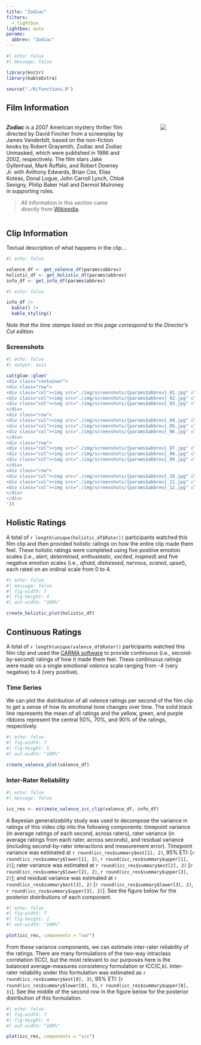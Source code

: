 ```yaml
---
title: "Zodiac"
filters:
  - lightbox
lightbox: auto
params:
  abbrev: "Zodiac"
---
```


```r
#| echo: false
#| message: false

library(knitr)
library(kableExtra)

source("./R/functions.R")
```

## Film Information

::: columns
::: {.column width="70%"}
***Zodiac*** is a 2007 American mystery thriller film directed by David Fincher from a screenplay by James Vanderbilt, based on the non-fiction books by Robert Graysmith, Zodiac and Zodiac Unmasked, which were published in 1986 and 2002, respectively. The film stars Jake Gyllenhaal, Mark Ruffalo, and Robert Downey Jr. with Anthony Edwards, Brian Cox, Elias Koteas, Donal Logue, John Carroll Lynch, Chloë Sevigny, Philip Baker Hall and Dermot Mulroney in supporting roles.

> All information in this section came directly from [Wikipedia](https://en.wikipedia.org/wiki/Zodiac_(film)).

:::
::: {.column width="10%"}
:::
::: {.column width="20%" .poster}
![](./img/Zodiac_poster.jpg)
:::
:::

## Clip Information

Textual description of what happens in the clip...

```r
#| echo: false

valence_df <- get_valence_df(params$abbrev)
holistic_df <- get_holistic_df(params$abbrev)
info_df <- get_info_df(params$abbrev)
```

```r
#| echo: false

info_df |> 
  kable() |> 
  kable_styling()
```

*Note that the time stamps listed on this page correspond to the Director's Cut edition.*

### Screenshots

```r
#| echo: false
#| output: asis

cat(glue::glue('
<div class="container">
<div class="row">
<div class="col"><img src="./img/screenshots/{params$abbrev}_01.jpg" class="lightbox"></div>
<div class="col"><img src="./img/screenshots/{params$abbrev}_02.jpg" class="lightbox"></div>
<div class="col"><img src="./img/screenshots/{params$abbrev}_03.jpg" class="lightbox"></div>
</div>
<div class="row">
<div class="col"><img src="./img/screenshots/{params$abbrev}_04.jpg" class="lightbox"></div>
<div class="col"><img src="./img/screenshots/{params$abbrev}_05.jpg" class="lightbox"></div>
<div class="col"><img src="./img/screenshots/{params$abbrev}_06.jpg" class="lightbox"></div>
</div>
<div class="row">
<div class="col"><img src="./img/screenshots/{params$abbrev}_07.jpg" class="lightbox"></div>
<div class="col"><img src="./img/screenshots/{params$abbrev}_08.jpg" class="lightbox"></div>
<div class="col"><img src="./img/screenshots/{params$abbrev}_09.jpg" class="lightbox"></div>
</div>
<div class="row">
<div class="col"><img src="./img/screenshots/{params$abbrev}_10.jpg" class="lightbox"></div>
<div class="col"><img src="./img/screenshots/{params$abbrev}_11.jpg" class="lightbox"></div>
<div class="col"><img src="./img/screenshots/{params$abbrev}_12.jpg" class="lightbox"></div>
</div>
</div>
'))
```

## Holistic Ratings

A total of `r length(unique(holistic_df$Rater))` participants watched this film clip and then provided holistic ratings on how the entire clip made them feel. These holistic ratings were completed using five positive emotion scales (i.e., *alert*, *determined*, *enthusiastic*, *excited*, *inspired*) and five negative emotion scales (i.e., *afraid*, *distressed*, *nervous*, *scared*, *upset*), each rated on an ordinal scale from 0 to 4.

```r
#| echo: false
#| message: false
#| fig-width: 7
#| fig-height: 4
#| out-width: "100%"

create_holistic_plot(holistic_df)
```

## Continuous Ratings

A total of `r length(unique(valence_df$Rater))` participants watched this film clip and used the [CARMA software](https://carma.jmgirard.com) to provide continuous (i.e., second-by-second) ratings of how it made them feel. These continuous ratings were made on a single emotional *valence* scale ranging from -4 (very negative) to 4 (very positive).

### Time Series

We can plot the distribution of all valence ratings per second of the film clip to get a sense of how its emotional tone changes over time. The solid black line represents the mean of all ratings and the yellow, green, and purple ribbons represent the central 50%, 70%, and 90% of the ratings, respectively.

```r
#| echo: false
#| fig-width: 7
#| fig-height: 5
#| out-width: "100%"

create_valence_plot(valence_df)
```

### Inter-Rater Reliability

```r
#| echo: false
#| message: false

icc_res <- estimate_valence_icc_clip(valence_df, info_df)
```

A Bayesian generalizability study was used to decompose the variance in ratings of this video clip into the following components: timepoint variance (in average ratings of each second, across raters), rater variance (in average ratings from each rater, across seconds), and residual variance (including second-by-rater interactions and measurement error). Timepoint variance was estimated at `r round(icc_res$summary$est[1], 2)`, 95\% ETI: [`r round(icc_res$summary$lower[1], 2)`, `r round(icc_res$summary$upper[1], 2)`]; rater variance was estimated at `r round(icc_res$summary$est[2], 2)` [`r round(icc_res$summary$lower[2], 2)`, `r round(icc_res$summary$upper[2], 2)`]; and residual variance was estimated at `r round(icc_res$summary$est[3], 2)`  [`r round(icc_res$summary$lower[3], 2)`, `r round(icc_res$summary$upper[3], 2)`]. See the figure below for the posterior distributions of each component.

```r
#| echo: false
#| fig-width: 7
#| fig-height: 2
#| out-width: "100%"

plot(icc_res, components = "var")
```

From these variance components, we can estimate inter-rater reliability of the ratings. There are many formulations of the two-way intraclass correlation (ICC), but the most relevant to our purposes here is the balanced average-measures consistency formulation or ICC(C,k). Inter-rater reliability under this formulation was estimated as `r round(icc_res$summary$est[8], 3)`, 95% ETI: [`r round(icc_res$summary$lower[8], 3)`, `r round(icc_res$summary$upper[8], 3)`]. See the middle of the second row in the figure below for the posterior distribution of this formulation.

```r
#| echo: false
#| fig-width: 7
#| fig-height: 4
#| out-width: "100%"

plot(icc_res, components = "icc")
```
